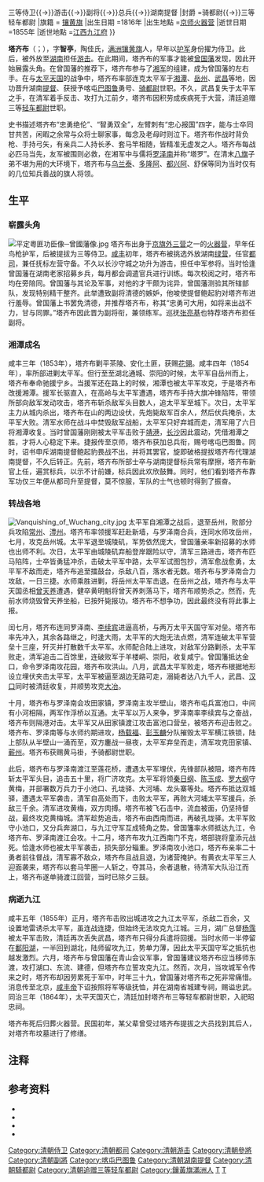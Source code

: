 {{Manchu name|陶佳}}
{{東亞男性歷史人物
|名稱 =塔齐布
|身份 =追赠三等轻车都尉、喀屯巴图鲁、湖南提督
|圖片名稱 =Tacibu.jpg
|字 =智亭
|職官 =护军{{→}}三等侍卫{{→}}游击{{→}}副将{{→}}总兵{{→}}湖南提督
|封爵 =骑都尉{{→}}三等轻车都尉
|旗籍 = [[镶黄旗|镶黄旗]]
|出生日期 =1816年
|出生地點 ={{QING}}[[北京|京师]][[火器营|火器营]]
|逝世日期 =1855年
|逝世地點 ={{QING}}[[江西省_(清)|江西]][[九江府|九江府]]
}}

'''塔齐布'''（{{lang-mnc|ᡨᠠᠴᡳᠪᡠ|v=Tacibu|a=Taqibu}}；{{bd||1816年|1855年|CatIdx=T}}），字'''智亭'''，陶佳氏，[[满洲镶黄旗|满洲镶黄旗]]人，早年以[[护军|护军]]身份擢为侍卫。此后，被外放至[[湖南|湖南]]担任[[游擊_(官名)|游击]]。在此期间，塔齐布的军事才能被[[曾国藩|曾国藩]]发现，因此开始展露头角。在曾国藩的推荐下，塔齐布参与了[[湘军|湘军]]的组建，成为曾国藩的左右手。在与[[太平天国|太平天国]]的战争中，塔齐布率部连克太平军于[[湘潭|湘潭]]、[[岳州|岳州]]、[[武昌府|武昌]]等地，因功晋升湖南[[提督|提督]]、获授予喀屯[[巴图鲁|巴图鲁]]勇号、[[骑都尉|骑都尉]]世职。不久，武昌复失于太平军之手，在清军着手反击、攻打九江前夕，塔齐布因积劳成疾病死于大营，清廷追赠三等[[轻车都尉|轻车都尉]]世职。

史书描述塔齐布“忠勇绝伦”{{refTag|name=史稿11974|1={{harvnb|赵尔巽等|1988|p=11974}}}}、“智勇双全”{{refTag|1={{harvnb|台湾三军大学编|1983|p=18-6404}}}}，左臂刺有“忠心报国”四字，能与士卒同甘共苦，闲暇之余常与众将士聊家事，每念及老母时则泣下{{refTag|name=史稿11974}}。塔齐布作战时背负枪、手持弓矢，有亲兵二人持长矛、套马竿相随，皆精准无虚发之人{{refTag|name=史稿11974}}。塔齐布每战必匹马当先，友军被围则必救{{refTag|name=史稿11974}}，在湘军中与儒将[[罗泽南|罗泽南]]并称“塔罗”{{refTag|1={{harvnb|孟森|2010|p=350}}}}。在清末[[八旗|八旗]]子弟不堪为用的大环境下，塔齐布与[[乌兰泰|乌兰泰]]、[[多隆阿|多隆阿]]、[[都兴阿|都兴阿]]、舒保等同为当时仅有的几位知兵善战的旗人将领{{refTag|1={{harvnb|孟森|2010|p=374}}}}。

==生平==
===崭露头角===
[[File:平定粵匪功臣像─曾國藩像.jpg|thumb]]
塔齐布出身于[[京旗外三营|京旗外三营]]之一的[[火器营|火器营]]，早年任鸟枪护军，后被提拔为三等侍卫{{refTag|name=史稿11971|1={{harvnb|赵尔巽等|1988|p=11971}}}}。[[咸丰_(年号)|咸丰]]初年，塔齐布被挑选外放湖南[[绿营|绿营]]，任官[[都司_(军衔)|都司]]，兼任抚标左营守备。不久以长沙守城之功升为游击，担任中军参将{{refTag|name=史稿11971}}。当时恰逢曾国藩在湖南老家招募乡兵，每月都会调遣官兵进行训练。每次校阅之时，塔齐布均在旁陪同。曾国藩与其论及军事，对他的才干颇为诧异，曾国藩测验其所辖部队，发现特别精干整齐{{refTag|name=史稿11971}}。此举遭致副将清德的嫉妒，他唆使提督鲍起豹对塔齐布进行羞辱。曾国藩上书罢免清德，并推荐塔齐布，称其“忠勇可大用，如将来出战不力，甘与同罪{{refTag|name=史稿11971}}。”塔齐布因此晋为副将衔，兼领练军。巡抚[[张亮基|张亮基]]也特荐塔齐布担任副将{{refTag|name=史稿11971}}。

===湘潭成名===
咸丰三年（1853年），塔齐布剿平茶陵、安化土匪，获赐[[花翎|花翎]]{{refTag|name=史稿11971}}。咸丰四年（1854年），率所部进剿太平军。但行至至湖北通城、崇阳的时候，太平军自岳州而上，塔齐布奉命驰援宁乡。当援军还在路上的时候，湘潭也被太平军攻克，于是塔齐布改援湘潭。援军长驱直入，在高岭与太平军遭遇，塔齐布手持大旗冲锋陷阵，带领所部向敌军发动攻击，塔齐布斩杀敌军头目数人，追太平军至城下{{refTag|name=史稿11972|1={{harvnb|赵尔巽等|1988|p=11972}}}}。次日，太平军主力从城内杀出，塔齐布在山的两边设伏，先炮毙敌军百余人，然后伏兵掩杀，太平军大败{{refTag|name=史稿11972}}。清军水师在战斗中焚毁敌军战船，太平军只好弃城而走，清军用了六日将湘潭收复{{refTag|name=史稿11972}}。当时曾国藩刚刚被太平军击败于[[靖港|靖港]]，[[长沙|长沙]]因此震动，凭借湘潭之胜，才将人心稳定下来{{refTag|name=史稿11972}}。捷报传至京师，塔齐布获加总兵衔，赐号喀屯巴图鲁{{refTag|name=史稿11972}}。同时，诏书申斥湖南提督鲍起豹畏战不出，并将其罢官，旋即破格提拔塔齐布代理湖南提督，不久后转正{{refTag|name=史稿11972}}。先前，塔齐布所部士卒与湖南提督标兵常有摩擦，塔齐布新官上任，遍赏标兵，以示不计前嫌，标兵因此欢欣鼓舞。同时，他们看到塔齐布靠军功仅三年便从都司升至提督，莫不惊服，军队的士气也顿时得到了振奋{{refTag|name=史稿11972}}。

===转战各地===
[[File:Vanquishing_of_Wuchang_city.jpg|thumb]]
太平军自湘潭之战后，退至岳州，败部分兵攻陷[[常州|常州]]、[[澧州|澧州]]。塔齐布率领援军赶赴新墙，与罗泽南合兵，连同水师攻岳州，七月，攻克岳州城{{refTag|name=史稿11972}}。太平军退至城陵矶，军势依然庞大，曾国藩亲率新招募的水师也出师不利。次日，太平军由城陵矶弃船登岸踞险以守，清军三路进击，塔齐布匹马陷阵，士卒皆勇猛冲杀，击破太平军中路，太平军试图包抄，清军愈战愈勇，太平军不敌而走，塔齐布追至擂鼓台，杀敌八百，落水者无数{{refTag|name=史稿11972}}。塔齐布与罗泽南合力攻敌，一日三捷。水师乘胜进剿，将岳州太平军击退{{refTag|name=史稿11972}}。在岳州之战，塔齐布与太平天国丞相[[曾天养|曾天养]]遭遇，健卒黄明魁将曾天养刺落马下，塔齐布顺势杀之。然而，先前水师烧毁曾天养坐船，已按歼毙报功。塔齐布不想争功，因此最终没有将此事上报{{refTag|name=史稿11974}}。

闰七月，塔齐布连同罗泽南、[[李续宾|李续宾]]进逼高桥，与两万太平天国守军对垒。塔齐布率先冲入，其余各路继之，时逢大雨，太平军的大炮无法点燃，清军连破太平军营垒十三座，歼灭并打散数千太平军{{refTag|name=史稿11972}}。水师配合陆上进攻，对敌军分路剿杀，太平军败走，清军追击二百馀里，连破败军于羊楼峒、崇阳，收复咸宁{{refTag|name=史稿11972}}。曾国籓抵达金口，命令罗泽南攻花园，塔齐布攻洪山。八月，武昌太平军败走，塔齐布根据地形设立埋伏夹击太平军，太平军被逼至湖边无路可走，溺毙者达八九千人，武昌、[[汉口|汉口]]同时被清廷收复，并顺势攻克[[大冶|大冶]]{{refTag|name=史稿11973|1={{harvnb|赵尔巽等|1988|p=11973}}}}。

十月，塔齐布与罗泽南会攻田家镇，罗泽南主攻半壁山，塔齐布屯兵富池口，中间有小河相隔，两军作浮桥以互通。太平军以万人来争，罗泽南率李续宾与之奋战，塔齐布则隔港对击。太平军又从田家镇渡江攻击富池口营垒，被塔齐布迎击败之{{refTag|name=史稿11973}}。塔齐布、罗泽南等与水师约期进攻，[[杨载福|杨载福]]、[[彭玉麟|彭玉麟]]分队摧毁太平军横江铁锁，陆上部队从半壁山一涌而至，双方鏖战一昼夜，太平军弃垒而走，清军攻克田家镇、[[蕲州|蕲州]]。塔齐布获赐黄马褂，予骑都尉世职{{refTag|name=史稿11973}}。

此后，塔齐布与罗泽南渡江至莲花桥，遭遇太平军埋伏，先锋部队被阻，塔齐布阵斩太平军头目，追击五十里，将广济攻克{{refTag|name=史稿11973}}。太平军将领[[秦日纲|秦日纲]]、[[陈玉成|陈玉成]]、[[罗大纲|罗大纲]]守黄梅，并部署数万兵力于小池口、孔垅驿、大河埔、龙头寨等处{{refTag|name=史稿11973}}。塔齐布抵达双城驿，遭遇太平军袭击，清军自高处而下，击败太平军，再败大河埔太平军援兵，杀敌三千余{{refTag|name=史稿11973}}。清军进攻黄梅，双方肉搏。塔齐布被飞石击中，流血被面，仍坚持督战，最终攻克黄梅城。清军趁势追击，塔齐布由西南而进，再破孔垅驿{{refTag|name=史稿11973}}。太平军败守小池口，又分兵奔湖口，与九江守军互成犄角之势。曾国籓率水师抵达九江，令塔齐布、罗泽南渡江会攻{{refTag|name=史稿11973}}。十二月，塔齐布攻九江西南门不克，塔部骁将童添元战死。恰逢水师也被太平军袭击，损失部分辎重{{refTag|name=史稿11973}}。罗泽南攻小池口，塔齐布亲率二十勇者前往督战，清军寡不敌众，塔齐布且战且退，为诸营掩护。有黄衣太平军三人迎面袭来，塔齐布以套马竿圈一人斩之，夺其马，余者退散，待清军大队沿江而上，塔齐布遂单骑渡江回营，当时已除夕三鼓{{refTag|name=史稿11974}}。

===病逝九江===
咸丰五年（1855年）正月，塔齐布击败出城进攻之九江太平军，杀敌二百余，又设置地雷诱杀太平军，虽连战连捷，但始终无法攻克九江城{{refTag|name=史稿11974}}。三月，湖广总督[[杨霈_(清朝)|杨霈]]被太平军击败，清廷再次丢失武昌，塔齐布只得分兵遣将回援。当时水师一半停留在[[鄱阳湖|鄱阳湖]]，一半回到湖北，陆师留攻九江，势单力薄，因此太平天国守军之抵抗也越发激烈{{refTag|name=史稿11974}}。六月，塔齐布与曾国藩在青山会议军事，曾国藩建议塔齐布应当移师东渡，攻打湖口、东流、建德，但塔齐布立誓攻克九江{{refTag|name=史稿11974}}。然而，次月，当攻城军令传来之时，塔齐布却因劳累死于军中，时年三十九，曾国藩对塔齐布之死非常痛惜{{refTag|name=史稿11974}}。消息传至北京，[[咸丰帝|咸丰帝]]下诏按照将军等级抚恤，并在湖南省城建专祠，赐谥忠武。同治三年（1864年），太平天国灭亡，清廷加封塔齐布三等轻车都尉世职，入祀昭忠祠{{refTag|name=史稿11974}}。

塔齐布死后归葬火器营。民国初年，某父辈曾受过塔齐布提拔之大员找到其后人，对塔齐布坟墓进行了修缮{{refTag|1={{harvnb|金启孮|2009|p=29}}}}。

==注释==
{{reflist|80em|group=參}}

== 参考资料 ==
*{{Cite book|last=金启孮|title=《金启孮谈北京的满族》|publisher=中华书局|year=2009|isbn=9787101068566|url= |ref=harv}}
*{{Cite book|last=孟森|title=《清史讲义》|publisher=中华书局|year=2010|isbn=9787101069457|url=https://archive.org/details/qingshijiangyi0002meng|ref=harv}}
*{{Cite book|last=台湾三军大学编|title=《中国历代战争史（1-18）册》|publisher=军事译文出版社|year=1983|url=|ref=harv}}
*{{Cite book|last=赵尔巽等|title=《清史稿》|publisher=中华书局|year=1988|isbn=9787101007503|url=|ref=harv}}

{{Good article}}
{{DEFAULTSORT:T}}
[[Category:清朝侍卫|Category:清朝侍卫]]
[[Category:清朝都司|Category:清朝都司]]
[[Category:清朝游击|Category:清朝游击]]
[[Category:清朝參將|Category:清朝參將]]
[[Category:清朝副將|Category:清朝副將]]
[[Category:喀屯巴图鲁|Category:喀屯巴图鲁]]
[[Category:清朝湖南提督|Category:清朝湖南提督]]
[[Category:清朝騎都尉|Category:清朝騎都尉]]
[[Category:清朝追赠三等轻车都尉|Category:清朝追赠三等轻车都尉]]
[[Category:鑲黃旗滿洲人|Category:鑲黃旗滿洲人]]
[[Category:陶佳氏|T]]
[[Category:諡忠武|T]]